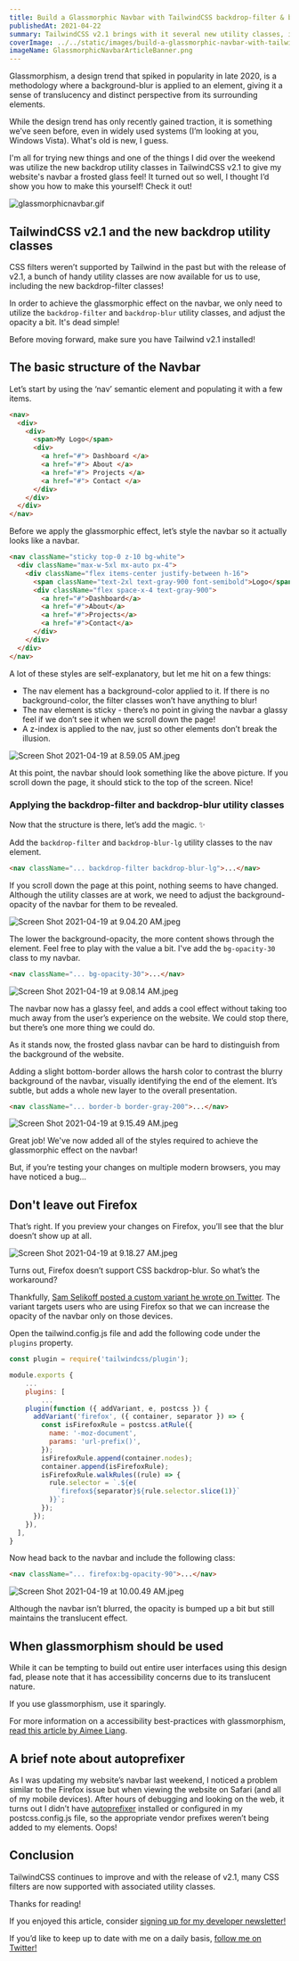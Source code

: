 ```yaml
---
title: Build a Glassmorphic Navbar with TailwindCSS backdrop-filter & backdrop-blur
publishedAt: 2021-04-22
summary: TailwindCSS v2.1 brings with it several new utility classes, including filters! Let me show you how I built my website's glassmorphic navbar using TailwindCSS!
coverImage: ../../static/images/build-a-glassmorphic-navbar-with-tailwindcss-backdrop-filter-and-backdrop-blur/GlassmorphicNavbarArticleBanner.png
imageName: GlassmorphicNavbarArticleBanner.png
---
```


Glassmorphism, a design trend that spiked in popularity in late 2020, is a methodology where a background-blur is applied to an element, giving it a sense of translucency and distinct perspective from its surrounding elements.

While the design trend has only recently gained traction, it is something we’ve seen before, even in widely used systems (I’m looking at you, Windows Vista). What's old is new, I guess.

I'm all for trying new things and one of the things I did over the weekend was utilize the new backdrop utility classes in TailwindCSS v2.1 to give my website's navbar a frosted glass feel! It turned out so well, I thought I’d show you how to make this yourself! Check it out!

![glassmorphicnavbar.gif](https://res.craft.do/user/full/2f1f2003-c717-014a-0ff0-8172b22b7eda/ED1F9B33-ABEE-419E-B096-AA8B7D398210_2)

## TailwindCSS v2.1 and the new backdrop utility classes

CSS filters weren’t supported by Tailwind in the past but with the release of v2.1, a bunch of handy utility classes are now available for us to use, including the new backdrop-filter classes!

In order to achieve the glassmorphic effect on the navbar, we only need to utilize the `backdrop-filter` and `backdrop-blur` utility classes, and adjust the opacity a bit. It's dead simple!

Before moving forward, make sure you have Tailwind v2.1 installed!

## The basic structure of the Navbar

Let’s start by using the ‘nav’ semantic element and populating it with a few items.

```html
<nav>
  <div>
    <div>
      <span>My Logo</span>
      <div>
        <a href="#"> Dashboard </a>
        <a href="#"> About </a>
        <a href="#"> Projects </a>
        <a href="#"> Contact </a>
      </div>
    </div>
  </div>
</nav>
```

Before we apply the glassmorphic effect, let’s style the navbar so it actually looks like a navbar.

```html
<nav className="sticky top-0 z-10 bg-white">
  <div className="max-w-5xl mx-auto px-4">
    <div className="flex items-center justify-between h-16">
      <span className="text-2xl text-gray-900 font-semibold">Logo</span>
      <div className="flex space-x-4 text-gray-900">
        <a href="#">Dashboard</a>
        <a href="#">About</a>
        <a href="#">Projects</a>
        <a href="#">Contact</a>
      </div>
    </div>
  </div>
</nav>
```

A lot of these styles are self-explanatory, but let me hit on a few things:

- The nav element has a background-color applied to it. If there is no background-color, the filter classes won’t have anything to blur!
- The nav element is sticky - there’s no point in giving the navbar a glassy feel if we don’t see it when we scroll down the page!
- A z-index is applied to the nav, just so other elements don’t break the illusion.

![Screen Shot 2021-04-19 at 8.59.05 AM.jpeg](https://res.craft.do/user/full/2f1f2003-c717-014a-0ff0-8172b22b7eda/doc/73A1CACD-6700-44EC-AA0C-EB4E3E3BD383/4D49D590-E1E0-4640-B777-31D4DCFD65B2_2)

At this point, the navbar should look something like the above picture. If you scroll down the page, it should stick to the top of the screen. Nice!

### Applying the backdrop-filter and backdrop-blur utility classes

Now that the structure is there, let’s add the magic. ✨

Add the `backdrop-filter` and `backdrop-blur-lg` utility classes to the nav element.

```html
<nav className="... backdrop-filter backdrop-blur-lg">...</nav>
```

If you scroll down the page at this point, nothing seems to have changed. Although the utility classes are at work, we need to adjust the background-opacity of the navbar for them to be revealed.

![Screen Shot 2021-04-19 at 9.04.20 AM.jpeg](https://res.craft.do/user/full/2f1f2003-c717-014a-0ff0-8172b22b7eda/doc/73A1CACD-6700-44EC-AA0C-EB4E3E3BD383/B18BBAC5-AAD6-47EF-91A0-BB5165CD4271_2)

The lower the background-opacity, the more content shows through the element. Feel free to play with the value a bit. I've add the `bg-opacity-30` class to my navbar.

```html
<nav className="... bg-opacity-30">...</nav>
```

![Screen Shot 2021-04-19 at 9.08.14 AM.jpeg](https://res.craft.do/user/full/2f1f2003-c717-014a-0ff0-8172b22b7eda/doc/73A1CACD-6700-44EC-AA0C-EB4E3E3BD383/733D4B37-8CC1-476E-BF19-101B2F52BF44_2)

The navbar now has a glassy feel, and adds a cool effect without taking too much away from the user’s experience on the website. We could stop there, but there’s one more thing we could do.

As it stands now, the frosted glass navbar can be hard to distinguish from the background of the website.

Adding a slight bottom-border allows the harsh color to contrast the blurry background of the navbar, visually identifying the end of the element. It’s subtle, but adds a whole new layer to the overall presentation.

```html
<nav className="... border-b border-gray-200">...</nav>
```

![Screen Shot 2021-04-19 at 9.15.49 AM.jpeg](https://res.craft.do/user/full/2f1f2003-c717-014a-0ff0-8172b22b7eda/doc/73A1CACD-6700-44EC-AA0C-EB4E3E3BD383/7CB12B25-8D55-435E-9D3D-F2646E54BE63_2)

Great job! We've now added all of the styles required to achieve the glassmorphic effect on the navbar!

But, if you’re testing your changes on multiple modern browsers, you may have noticed a bug...

## Don't leave out Firefox

That’s right. If you preview your changes on Firefox, you’ll see that the blur doesn’t show up at all.

![Screen Shot 2021-04-19 at 9.18.27 AM.jpeg](https://res.craft.do/user/full/2f1f2003-c717-014a-0ff0-8172b22b7eda/doc/73A1CACD-6700-44EC-AA0C-EB4E3E3BD383/E54FB8D7-1DFA-436C-8E02-A08A89878166_2)

Turns out, Firefox doesn’t support CSS backdrop-blur. So what’s the workaround?

Thankfully, [Sam Selikoff posted a custom variant he wrote on Twitter](https://twitter.com/samselikoff/status/1383087435609993221). The variant targets users who are using Firefox so that we can increase the opacity of the navbar only on those devices.

Open the tailwind.config.js file and add the following code under the `plugins` property.

```js {1,7-21}
const plugin = require('tailwindcss/plugin');

module.exports {
	...
	plugins: [
		...
	plugin(function ({ addVariant, e, postcss }) {
	  addVariant('firefox', ({ container, separator }) => {
		const isFirefoxRule = postcss.atRule({
		  name: '-moz-document',
		  params: 'url-prefix()',
		});
		isFirefoxRule.append(container.nodes);
		container.append(isFirefoxRule);
		isFirefoxRule.walkRules((rule) => {
		  rule.selector = `.${e(
			`firefox${separator}${rule.selector.slice(1)}`
		  )}`;
		});
	  });
	}),
  ],
}
```

Now head back to the navbar and include the following class:

```html
<nav className="... firefox:bg-opacity-90">...</nav>
```

![Screen Shot 2021-04-19 at 10.00.49 AM.jpeg](https://res.craft.do/user/full/2f1f2003-c717-014a-0ff0-8172b22b7eda/doc/73A1CACD-6700-44EC-AA0C-EB4E3E3BD383/8A5ED97B-43A5-4EF5-9D4A-E303E7E02DCC_2)

Although the navbar isn’t blurred, the opacity is bumped up a bit but still maintains the translucent effect.

## When glassmorphism should be used

While it can be tempting to build out entire user interfaces using this design fad, please note that it has accessibility concerns due to its translucent nature.

If you use glassmorphism, use it sparingly.

For more information on a accessibility best-practices with glassmorphism, [read this article by Aimee Liang](https://bootcamp.uxdesign.cc/how-to-make-glassmorphism-more-accessible-9121d816004c).

## A brief note about autoprefixer

As I was updating my website’s navbar last weekend, I noticed a problem similar to the Firefox issue but when viewing the website on Safari (and all of my mobile devices). After hours of debugging and looking on the web, it turns out I didn’t have [autoprefixer](https://www.npmjs.com/package/autoprefixer) installed or configured in my postcss.config.js file, so the appropriate vendor prefixes weren’t being added to my elements. Oops!

## Conclusion

TailwindCSS continues to improve and with the release of v2.1, many CSS filters are now supported with associated utility classes.

Thanks for reading!

If you enjoyed this article, consider [signing up for my developer newsletter!](https://braydoncoyer.dev/newsletter)

If you’d like to keep up to date with me on a daily basis, [follow me on Twitter!](https://twitter.com/BraydonCoyer)
